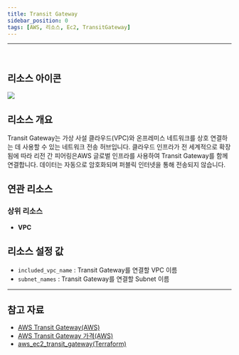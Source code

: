 ```yaml
---
title: Transit Gateway
sidebar_position: 0
tags: [AWS, 리소스, Ec2, TransitGateway]
---
```





<hr />
<br />

## 리소스 아이콘

<img src={icon} />

## 리소스 개요

Transit Gateway는 가상 사설 클라우드(VPC)와 온프레미스 네트워크를 상호 연결하는 데 사용할 수 있는 네트워크 전송 허브입니다. 클라우드 인프라가 전 세계적으로 확장됨에 따라 리전 간 피어링은AWS 글로벌 인프라를 사용하여 Transit Gateway를 함께 연결합니다. 데이터는 자동으로 암호화되며 퍼블릭 인터넷을 통해 전송되지 않습니다.

## 연관 리소스

### 상위 리소스

-   **VPC**

## 리소스 설정 값

-   `included_vpc_name` : Transit Gateway를 연결할 VPC 이름
-   `subnet_names` : Transit Gateway를 연결할 Subnet 이름

---

## 참고 자료

-   [AWS Transit Gateway(AWS)](https://docs.aws.amazon.com/ko_kr/vpc/latest/tgw/what-is-transit-gateway.html?nc2=type_a)
-   [AWS Transit Gateway 가격(AWS)](https://aws.amazon.com/ko/transit-gateway/pricing/?nc2=type_a)
-   [aws_ec2_transit_gateway(Terraform)](https://registry.terraform.io/providers/hashicorp/aws/latest/docs/resources/ec2_transit_gateway)

